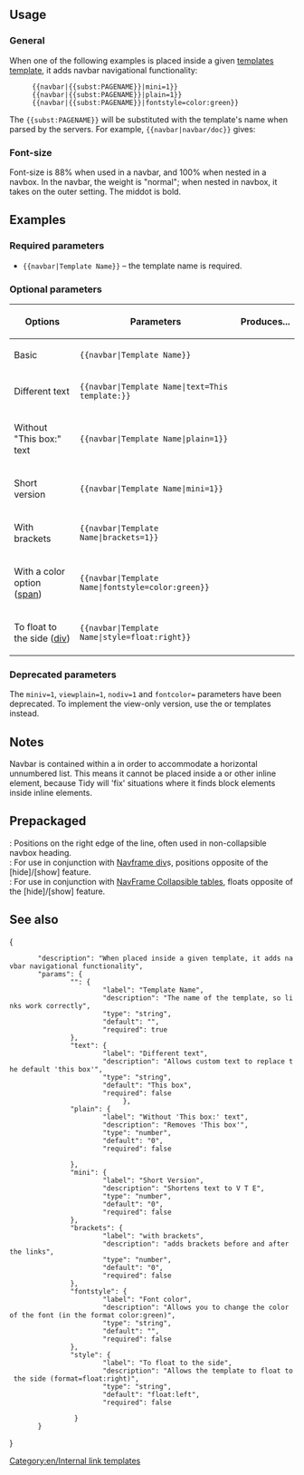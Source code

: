 {{en/documentation subpage}}
{{en/high-risk|7,180,000+}}
<!---PLEASE ADD METADATA TO THE <includeonly> SECTION AT THE BOTTOM OF THIS PAGE--->

== Usage ==
===General===
When one of the following examples is placed inside a given [https://www.wikipedia.org/wiki/Navigation templates template], it adds navbar navigational functionality:
:<tt><nowiki>{{navbar|{{subst:PAGENAME}}|mini=1}}</nowiki></tt>
:<tt><nowiki>{{navbar|{{subst:PAGENAME}}|plain=1}}</nowiki></tt>
:<tt><nowiki>{{navbar|{{subst:PAGENAME}}|fontstyle=color:green}}</nowiki></tt>

The <code><nowiki>{{subst:PAGENAME}}</nowiki></code> will be substituted with the template's name when parsed by the servers. For example, <code><nowiki>{{navbar|navbar/doc}}</nowiki></code> gives:<br> {{en/navbar|navbar/doc}}

===Font-size===
Font-size is 88% when used in a navbar, and 100% when nested in a navbox.
In the navbar, the weight is "normal"; when nested in navbox, it takes on the outer setting. The middot is bold.

== Examples ==
===Required parameters===
*<code><nowiki>{{navbar|Template Name}}</nowiki></code> – the template name is required.

===Optional parameters===
{| class="wikitable"
! Options !! Parameters !! Produces...
|-
| Basic || <code><nowiki>{{navbar|Template Name}}</nowiki></code> || {{en/navbar|navbar/doc}}
|-
| Different text || <code><nowiki>{{navbar|Template Name|text=This template:}}</nowiki></code> || {{en/navbar|navbar/doc|text=This template:}}
|-
| Without "This box:" text || <code><nowiki>{{navbar|Template Name|plain=1}}</nowiki></code> || {{en/navbar|navbar/doc|plain=1}}
|-
| Short version || <code><nowiki>{{navbar|Template Name|mini=1}}</nowiki></code> || {{en/navbar|navbar/doc|mini=1}}
|-
| With brackets
| <code><nowiki>{{navbar|Template Name|brackets=1}}</nowiki></code>
| {{en/navbar|navbar/doc|brackets=1}}
|-
| With a color option ([[en/Span and div|span]]) || <code><nowiki>{{navbar|Template Name|fontstyle=color:green}}</nowiki></code> || {{en/navbar|navbar/doc|fontstyle=color:green}}
|-
| To float to the side ([[en/Span and div|div]]) || <code><nowiki>{{navbar|Template Name|style=float:right}}</nowiki></code> || {{en/navbar|navbar/doc|style=float:right}}
|}

===Deprecated parameters===
The <tt>miniv=1</tt>, <tt>viewplain=1</tt>, <tt>nodiv=1</tt> and <tt>fontcolor=</tt> parameters have been deprecated. To implement the view-only version, use the {{en/tlx|v}} or {{en/tlx|view}} templates instead.

== Notes ==
Navbar is contained within a {{en/tag|div}} in order to accommodate a horizontal unnumbered list. This means it cannot be placed inside a {{en/tag|span}} or other inline element, because Tidy will 'fix' situations where it finds block elements inside inline elements.

== Prepackaged ==
;{{en/tl|Navbar-header}}: Positions {{en/navbar|navbar/doc|mini=1}} on the right edge of the line, often used in non-collapsible navbox heading.
;{{en/tl|Tnavbar-navframe}}: For use in conjunction with [https://www.wikipedia.org/wiki/NavFrame Navframe div]s, positions {{en/navbar|navbar/doc|mini=1}} opposite of the [hide]/[show] feature.
;{{en/tl|Navbar-collapsible}}: For use in conjunction with [https://www.wikipedia.org/wiki/ NavFrame Collapsible tables], floats {{en/navbar|navbar/doc|mini=1}} opposite of the [hide]/[show] feature.

== See also ==
{{en/Edit templates}}
{{en/Navigational templates}}

<!--- PLEASE ADD METADATA TO THE <includeonly> SECTION HERE --->
<includeonly>
[[Category:en/Internal link templates]]
</includeonly>
<templatedata>
{
        "description": "When placed inside a given template, it adds navbar navigational functionality",
        "params": {
                "": {
                        "label": "Template Name",
                        "description": "The name of the template, so links work correctly",
                        "type": "string",
                        "default": "",
                        "required": true
                },
                "text": {
                        "label": "Different text",
                        "description": "Allows custom text to replace the default 'this box'",
                        "type": "string",
                        "default": "This box",
                        "required": false
                             },
                "plain": {
                        "label": "Without 'This box:' text",
                        "description": "Removes 'This box'",
                        "type": "number",
                        "default": "0",
                        "required": false

                },
                "mini": {
                        "label": "Short Version",
                        "description": "Shortens text to V T E",
                        "type": "number",
                        "default": "0",
                        "required": false
                },
                "brackets": {
                        "label": "with brackets",
                        "description": "adds brackets before and after the links",
                        "type": "number",
                        "default": "0",
                        "required": false
                },
                "fontstyle": {
                        "label": "Font color",
                        "description": "Allows you to change the color of the font (in the format color:green)",
                        "type": "string",
                        "default": "",
                        "required": false
                },
                "style": {
                        "label": "To float to the side",
                        "description": "Allows the template to float to the side (format=float:right)",
                        "type": "string",
                        "default": "float:left",
                        "required": false

                 }
        }
}
</templatedata>